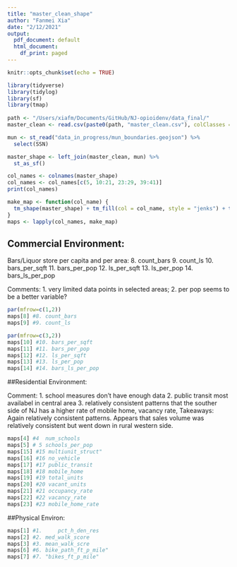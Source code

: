 ```yaml
---
title: "master_clean_shape"
author: "Fanmei Xia"
date: "2/12/2021"
output:
  pdf_document: default
  html_document:
    df_print: paged
---
```


```r
knitr::opts_chunk$set(echo = TRUE)
```

```R
library(tidyverse)
library(tidylog)
library(sf)
library(tmap)
 
path <- "/Users/xiafm/Documents/GitHub/NJ-opioidenv/data_final/"
master_clean <- read.csv(paste0(path, "master_clean.csv"), colClasses = c("SSN" = "character"))

mun <- st_read("data_in_progress/mun_boundaries.geojson") %>%
  select(SSN) 

master_shape <- left_join(master_clean, mun) %>%
  st_as_sf()

```

```r
col_names <- colnames(master_shape)
col_names <- col_names[c(5, 10:21, 23:29, 39:41)]
print(col_names)

make_map <- function(col_name) {
  tm_shape(master_shape) + tm_fill(col = col_name, style = "jenks") + tm_borders(alpha = .15)
}
maps <- lapply(col_names, make_map)
```

## Commercial Environment:
Bars/Liquor store per capita and per area: 
8. count_bars
9. count_ls
10. bars_per_sqft
11. bars_per_pop
12. ls_per_sqft
13. ls_per_pop
14. bars_ls_per_pop

Comments: 
1. very limited data points in selected areas;
2. per pop seems to be a better variable?

```r
par(mfrow=c(1,2))
maps[8] #8. count_bars
maps[9] #9. count_ls

par(mfrow=c(3,2))
maps[10] #10. bars_per_sqft
maps[11] #11. bars_per_pop
maps[12] #12. ls_per_sqft
maps[13] #13. ls_per_pop
maps[14] #14. bars_ls_per_pop
```

##Residential Environment:

Comment: 
1. school measures don't have enough data
2. public transit most availabel in central area
3. relatively consistent patterns that the souther side of NJ has a higher rate of mobile home, vacancy rate, 
Takeaways: Again relatively consistent patterns. Appears that sales volume was relatively consistent but went down in rural western side. 
```r
maps[4] #4	num_schools
maps[5] # 5	schools_per_pop
maps[15] #15 multiunit_struct"  
maps[16] #16 no_vehicle 
maps[17] #17 public_transit
maps[18] #18 mobile_home
maps[19] #19 total_units 
maps[20] #20 vacant_units
maps[21] #21 occupancy_rate
maps[22] #22 vacancy_rate
maps[23] #23 mobile_home_rate
```

##Physical Environ:


```r
maps[1] #1. 	pct_h_den_res
maps[2] #2. med_walk_score
maps[3] #3. mean_walk_scre
maps[6] #6. bike_path_ft_p_mile"
maps[7] #7. "bikes_ft_p_mile"

```

